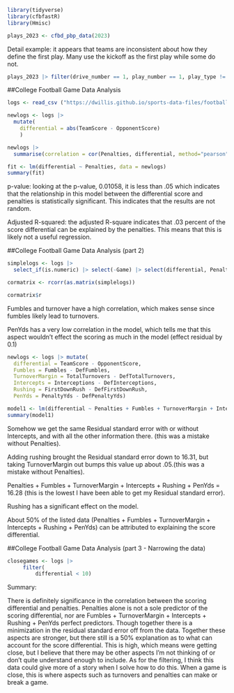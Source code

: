 ```r
library(tidyverse)
library(cfbfastR)
library(Hmisc)
```


```r
plays_2023 <- cfbd_pbp_data(2023)
```
Detail example: it appears that teams are inconsistent about how they define the first play. Many use the kickoff as the first play while some do not.

```r
plays_2023 |> filter(drive_number == 1, play_number == 1, play_type != 'Kickoff') |> distinct(home, play_type)
```




##College Football Game Data Analysis

```r
logs <- read_csv ("https://dwillis.github.io/sports-data-files/footballlogs1122.csv")
```
```r
newlogs <- logs |> 
  mutate(
    differential = abs(TeamScore - OpponentScore)
    )
```

```r
newlogs |> 
  summarise(correlation = cor(Penalties, differential, method="pearson"))
```
```r
fit <- lm(differential ~ Penalties, data = newlogs)
summary(fit)
```
p-value: looking at the p-value, 0.01058, it is less than .05 which indicates that the relationship in this model between the differential score and penalties is statistically significant. This indicates that the results are not random. 

Adjusted R-squared: the adjusted R-square indicates that .03 percent of the score differential can be explained by the penalties. This means that this is likely not a useful regression.


##College Football Game Data Analysis (part 2)
```r
simplelogs <- logs |> 
  select_if(is.numeric) |> select(-Game) |> select(differential, Penalties, Fumbles, TurnoverMargin, Intercepts, Rushing, PenYds)
```

```r
cormatrix <- rcorr(as.matrix(simplelogs))

cormatrix$r
```
Fumbles and turnover have a high correlation, which makes sense since fumbles likely lead to turnovers. 

PenYds has a very low correlation in the model, which tells me that this aspect wouldn't effect the scoring as much in the model (effect residual by 0.1)


```r
newlogs <- logs |> mutate(
  differential = TeamScore - OpponentScore, 
  Fumbles = Fumbles - DefFumbles,
  TurnoverMargin = TotalTurnovers - DefTotalTurnovers,
  Intercepts = Interceptions - DefInterceptions,
  Rushing = FirstDownRush - DefFirstDownRush,
  PenYds = PenaltyYds - DefPenaltyYds)
```

```r
model1 <- lm(differential ~ Penalties + Fumbles + TurnoverMargin + Intercepts + Rushing + PenYds, data=logs)
summary(model1)
```
Somehow we get the same Residual standard error with or without Intercepts, and with all the other information there. (this was a mistake without Penalties).

Adding rushing brought the Residual standard error down to 16.31, but taking TurnoverMargin out bumps this value up about .05.(this was a mistake without Penalties).

Penalties + Fumbles + TurnoverMargin + Intercepts + Rushing + PenYds = 16.28 (this is the lowest I have been able to get my Residual standard error).

Rushing has a significant effect on the model.

About 50% of the listed data (Penalties + Fumbles + TurnoverMargin + Intercepts + Rushing + PenYds) can be attributed to explaining the score differential.

##College Football Game Data Analysis (part 3 - Narrowing the data)

```r
closegames <- logs |> 
     filter(
         differential < 10)
```

Summary: 

There is definitely significance in the correlation between the scoring differential and penalties. Penalties alone is not a sole predictor of the scoring differential, nor are Fumbles + TurnoverMargin + Intercepts + Rushing + PenYds perfect predictors. Though together there is a minimization in the residual standard error off from the data. Together these aspects are stronger, but there still is a 50% explanation as to what can account for the score differential. This is high, which means were getting close, but I believe that there may be other aspects I'm not thinking of or don't quite understand enough to include. As for the filtering, I think this data could give more of a story when I solve how to do this. When a game is close, this is where aspects such as turnovers and penalties can make or break a game. 